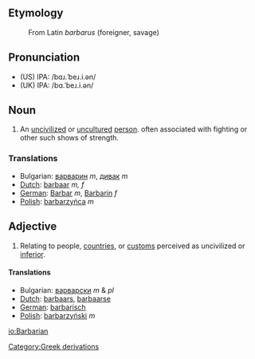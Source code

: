 ==Etymology==
:From Latin ''barbarus'' (foreigner, savage)

==Pronunciation==
*(US) IPA: /bɑɹ.ˈbeɹ.i.ən/
*(UK) IPA: /bɑ.ˈbeɹ.i.ən/

==Noun==

# An [[uncivilized]] or [[uncultured]] [[person]]. often associated with fighting or other such shows of strength.

===Translations===
*Bulgarian: [[варварин]] ''m'', [[дивак]] ''m''
*[[Dutch]]: [[barbaar]] ''m, f''
*[[German]]: [[Barbar]] ''m'', [[Barbarin]] ''f''
*[[Polish]]: [[barbarzyńca]] ''m''

==Adjective==
#Relating to people, [[country|countries]], or [[custom]]s perceived as uncivilized or [[inferior]].

====Translations====
*Bulgarian: [[варварски]] ''m'' & ''pl''
*[[Dutch]]: [[barbaars]], [[barbaarse]]
*[[German]]: [[barbarisch]]
*[[Polish]]: [[barbarzyński]] ''m''
[[Category:Greek derivations]]

[[io:Barbarian]]